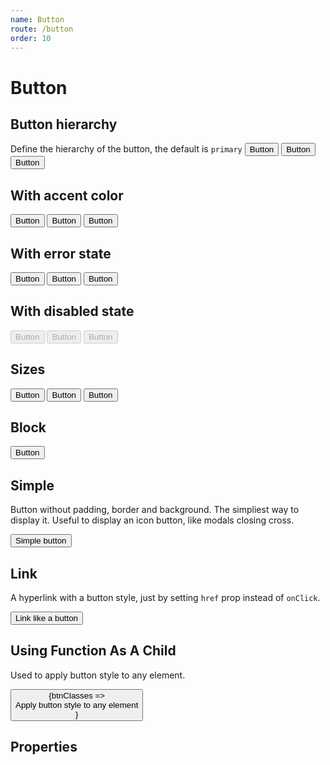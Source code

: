```yaml
---
name: Button
route: /button
order: 10
---
```



# Button

## Button hierarchy

Define the hierarchy of the button, the default is `primary`
<Playground className="horizontal-separator">
  <Button primary>Button</Button>
  <Button secondary>Button</Button>
  <Button tertiary>Button</Button>
</Playground>

## With accent color

<Playground className="horizontal-separator">
  <Button accent primary>Button</Button>
  <Button accent secondary>Button</Button>
  <Button accent tertiary>Button</Button>
</Playground>

## With error state

<Playground className="horizontal-separator">
  <Button error primary>Button</Button>
  <Button error secondary>Button</Button>
  <Button error tertiary>Button</Button>
</Playground>

## With disabled state

<Playground className="horizontal-separator">
  <Button disabled primary>Button</Button>
  <Button disabled secondary>Button</Button>
  <Button disabled tertiary>Button</Button>
</Playground>

## Sizes

<Playground className="horizontal-separator">
  <Button size="large">Button</Button>
  <Button size="normal">Button</Button>
  <Button size="small">Button</Button>
</Playground>

## Block

<Playground>
  <Button block>Button</Button>
</Playground>

## Simple

Button without padding, border and background. The simpliest way to display it. Useful to display an icon button, like modals closing cross.

<Playground>
  <Button simple>Simple button</Button>
</Playground>

## Link

A hyperlink with a button style, just by setting `href` prop instead of `onClick`.

<Playground>
  <Button href="https://www.google.fr" target="NEW">Link like a button</Button>
</Playground>

## Using Function As A Child

Used to apply button style to any element.

<Playground>
  <Button secondary accent>
    {btnClasses => <div className={btnClasses}>Apply button style to any element</div>}
  </Button>
</Playground>

## Properties

<PropsTable of={Button} />